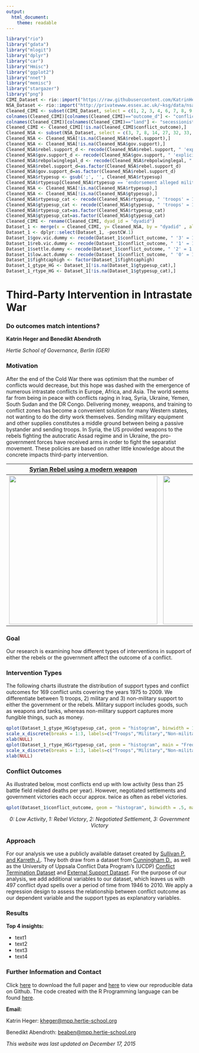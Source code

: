 ```yaml
---
output:
  html_document: 
    theme: readable
---
```


```r

library("rio")
library("gdata")
library("mlogit")
library("dplyr")
library("car")
library("Hmisc")
library("ggplot2")
library("nnet")
library("memisc")
library("stargazer")
library("png")
CIMI_Dataset <- rio::import("https://raw.githubusercontent.com/KatrinHeger/CollaborativeResearchProject/master/Data_Gathering/CIMI.csv")
NSA_Dataset <- rio::import("http://privatewww.essex.ac.uk/~ksg/data/nsa_v3.4_21November2013.asc", format = "tsv")
Cleaned_CIMI <- subset(CIMI_Dataset, select = c(1, 2, 3, 4, 6, 7, 8, 9, 10, 20, 21, 22, 23, 24, 25))
colnames(Cleaned_CIMI)[colnames(Cleaned_CIMI)=="outcome_d"] <- "conflict_outcome"
colnames(Cleaned_CIMI)[colnames(Cleaned_CIMI)=="land"] <- "secessionist"
Cleaned_CIMI <- Cleaned_CIMI[!is.na(Cleaned_CIMI$conflict_outcome),]
Cleaned_NSA <- subset(NSA_Dataset, select = c(3, 7, 8, 14, 27, 32, 33, 35, 36))
Cleaned_NSA <- Cleaned_NSA[!is.na(Cleaned_NSA$rebel.support),]
Cleaned_NSA <- Cleaned_NSA[!is.na(Cleaned_NSA$gov.support),]
Cleaned_NSA$rebel.support_d <- recode(Cleaned_NSA$rebel.support, " 'explicit' = 1;'no' = 0;'alleged' = 0 ")
Cleaned_NSA$gov.support_d <- recode(Cleaned_NSA$gov.support, " 'explicit' = 1;'no' = 0;'alleged' = 0 ")
Cleaned_NSA$rebpolwinglegal_d <- recode(Cleaned_NSA$rebpolwinglegal, " 'yes' = 1; 'no' = 0 ")
Cleaned_NSA$rebel.support_d=as.factor(Cleaned_NSA$rebel.support_d)
Cleaned_NSA$gov.support_d=as.factor(Cleaned_NSA$rebel.support_d)
Cleaned_NSA$rtypesup <- gsub(';', '', Cleaned_NSA$rtypesup)
Cleaned_NSA$rtypesup[Cleaned_NSA$rtypesup == 'endorsement alleged military'] <- NA
Cleaned_NSA <- Cleaned_NSA[!is.na(Cleaned_NSA$rtypesup),]
Cleaned_NSA <- Cleaned_NSA[!is.na(Cleaned_NSA$gtypesup),]
Cleaned_NSA$rtypesup_cat <- recode(Cleaned_NSA$rtypesup, " 'troops' = 1; 'military' = 2; 'non-military' = 3 ")
Cleaned_NSA$gtypesup_cat <- recode(Cleaned_NSA$gtypesup, " 'troops' = 1; 'military' = 2; 'non-military' = 3 ")
Cleaned_NSA$rtypesup_cat=as.factor(Cleaned_NSA$rtypesup_cat)
Cleaned_NSA$gtypesup_cat=as.factor(Cleaned_NSA$gtypesup_cat)
Cleaned_CIMI <- rename(Cleaned_CIMI, dyad_id = "dyadid")
Dataset_1 <- merge(x = Cleaned_CIMI, y= Cleaned_NSA, by = "dyadid" , all = TRUE)
Dataset_1 <- dplyr::select(Dataset_1, -postCW.1)
Dataset_1$gov.vic.dummy <- recode(Dataset_1$conflict_outcome, " '3' = 1; '0' = 0; '1' = 0; '2' = 0 ")
Dataset_1$reb.vic.dummy <- recode(Dataset_1$conflict_outcome, " '1' = 1; '0' = 0; '2' = 0; '3' = 0 ")
Dataset_1$settle.dummy <- recode(Dataset_1$conflict_outcome, " '2' = 1; '0' = 0; '1' = 0; '3' = 0 ")
Dataset_1$low.act.dummy <- recode(Dataset_1$conflict_outcome, " '0' = 1; '1' = 0; '2' = 0; '3' = 0 ")
Dataset_1$fightcaphigh <- factor(Dataset_1$fightcaphigh)
Dataset_1_gtype_HG <- Dataset_1[!is.na(Dataset_1$gtypesup_cat),]
Dataset_1_rtype_HG <- Dataset_1[!is.na(Dataset_1$gtypesup_cat),]

```

# Third-Party Intervention in Intrastate War 
### Do outcomes match intentions?

**Katrin Heger and Benedikt Abendroth**

*Hertie School of Governance, Berlin (GER)*


### Motivation

After the end of the Cold War there was optimism that the number of conflicts would decrease, but this hope was dashed with the emergence of numerous intrastate conflicts in Europe, Africa, and Asia. The world seems far from being in peace with conflicts raging in Iraq, Syria, Ukraine, Yemen, South Sudan and the DR Congo. Delivering money, weapons, and training to conflict zones has become a convenient solution for many Western states, not wanting to do the dirty work themselves. Sending military equipment and other supplies constitutes a middle ground between being a passive bystander and sending troops. In Syria, the US provided weapons to the rebels fighting the autocratic Assad regime and in Ukraine, the pro-government forces have received arms in order to fight the separatist movement. These policies are based on rather little knowledge about the concrete impacts third-party intervention.

[Syrian Rebel using a modern weapon](http://bit.ly/1Ow4hRV)   |  [Russian Troops in Syria](http://bit.ly/1P8n0rn)
:-------------------------:|:-------------------------:
<img src="Rebels.jpg" width="400px" height="400px" /> |  <img src="Russian_Troops.jpg" width="400px" height="400px" />


### Goal

Our research is examining how different types of interventions in support of either the rebels or the government affect the outcome of a conflict.


### Intervention Types

The following charts illustrate the distribution of support types and conflict outcomes for 169 conflict units covering the years 1975 to 2009. We differentiate between 1) troops, 2) military and 3) non-military support to either the government or the rebels. Military support includes goods, such as weapons and tanks, whereas non-military support captures more fungible things, such as money. 

```r
qplot(Dataset_1_gtype_HG$gtypesup_cat, geom = "histogram", binwidth = 1, main = "Government Support Types", xlab = "Support Types", ylab = "Frequency", alpha = I(.9), fill = I("lightgreen")) + 
scale_x_discrete(breaks = 1:3, labels=c("Troops","Military","Non-military")) +
xlab(NULL)
qplot(Dataset_1_rtype_HG$rtypesup_cat, geom = "histogram", main = "Frequency of Rebel Support Types", xlab = "Support Types", ylab = "Frequency", alpha = I(.9), fill = I("brown")) + 
scale_x_discrete(breaks = 1:3, labels=c("Troops","Military","Non-military")) +
xlab(NULL)
```


### Conflict Outcomes

As illustrated below, most conflicts end up with low activity (less than 25 battle field related deaths per year). However, negotiated settlements and government victories each occur approx. twice as often as rebel victories. 

```r
qplot(Dataset_1$conflict_outcome, geom = "histogram", binwidth = .5, main = "Conflict Outcomes", xlab = "Outcome Types (see below)", ylab = "Frequency", fill = I("lightblue"))
```

<center>*0: Low Activity*, *1: Rebel Victory*, *2: Negotiated Settlement*, *3: Government Victory*</center>


### Approach
For our analysis we use a publicly available dataset created by [Sullivan P. and Karreth J.](http://bit.ly/1NUGi2E). They both draw from a dataset from [Cunningham D.](http://bit.ly/1ZdqZFV), as well as the University of Uppsala Conflict Data Program's (UCDP) [Conflict Termination Dataset](http://bit.ly/1QiI5zh) and [External Support Dataset](http://bit.ly/1mpfehB). For the purpose of our analysis, we add additional variables to our dataset, which leaves us with 497 conflict dyad spells over a period of time from 1946 to 2010. We apply a regression design to assess the relationship between conflict outcome as our dependent variable and the support types as explanatory variables.


### Results

**Top 4 insights:**

+   text1
+   text2
+   text3
+   text4


### Further Information and Contact

Click [here](https://github.com/KatrinHeger/CollaborativeResearchProject/raw/master/FinalPaper/Final_PDF.pdf) to download the full paper and [here](https://github.com/KatrinHeger/CollaborativeResearchProject) to view our reproducible data on Github. The code created with the R Programming language can be found [here](https://github.com/KatrinHeger/CollaborativeResearchProject/blob/master/FinalPaper/Final_Code.R).

**Email:**

Katrin Heger: <kheger@mpp.hertie-school.org>

Benedikt Abendroth: <beaben@mpp.hertie-school.org>

*This website was last updated on December 17, 2015*